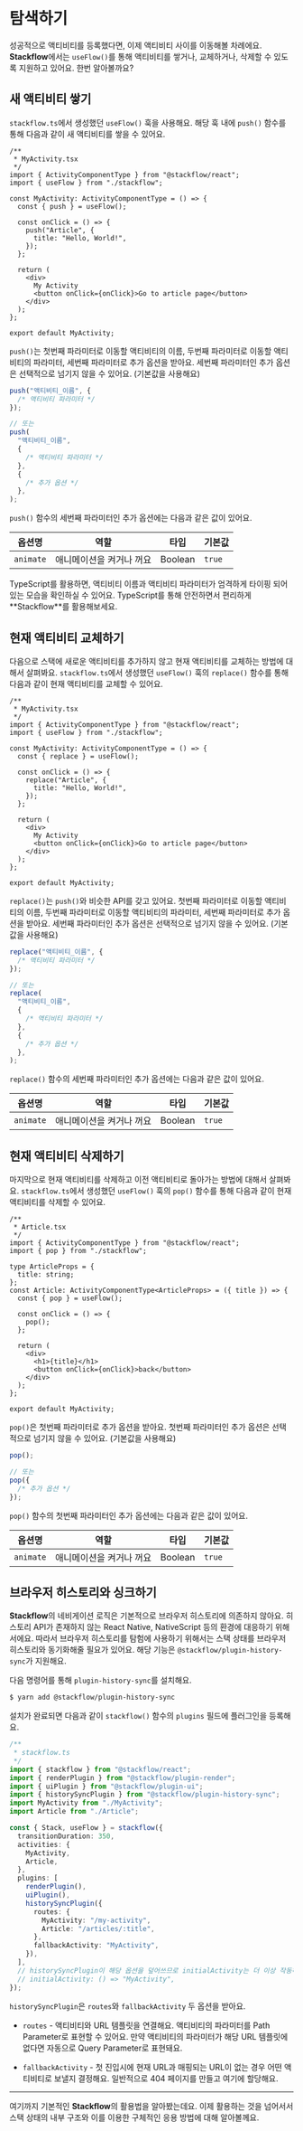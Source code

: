 
# 탐색하기

성공적으로 액티비티를 등록했다면, 이제 액티비티 사이를 이동해볼 차례에요. **Stackflow**에서는 `useFlow()`를 통해 액티비티를 쌓거나, 교체하거나, 삭제할 수 있도록 지원하고 있어요. 한번 알아볼까요?

## 새 액티비티 쌓기

`stackflow.ts`에서 생성했던 `useFlow()` 훅을 사용해요. 해당 훅 내에 `push()` 함수를 통해 다음과 같이 새 액티비티를 쌓을 수 있어요.

```tsx
/**
 * MyActivity.tsx
 */
import { ActivityComponentType } from "@stackflow/react";
import { useFlow } from "./stackflow";

const MyActivity: ActivityComponentType = () => {
  const { push } = useFlow();

  const onClick = () => {
    push("Article", {
      title: "Hello, World!",
    });
  };

  return (
    <div>
      My Activity
      <button onClick={onClick}>Go to article page</button>
    </div>
  );
};

export default MyActivity;
```

`push()`는 첫번째 파라미터로 이동할 액티비티의 이름, 두번째 파라미터로 이동할 액티비티의 파라미터, 세번째 파라미터로 추가 옵션을 받아요. 세번째 파라미터인 추가 옵션은 선택적으로 넘기지 않을 수 있어요. (기본값을 사용해요)

```typescript
push("액티비티_이름", {
  /* 액티비티 파라미터 */
});

// 또는
push(
  "액티비티_이름",
  {
    /* 액티비티 파라미터 */
  },
  {
    /* 추가 옵션 */
  },
);
```

`push()` 함수의 세번째 파라미터인 추가 옵션에는 다음과 같은 값이 있어요.

| 옵션명    | 역할                     | 타입    | 기본값 |
| --------- | ------------------------ | ------- | ------ |
| `animate` | 애니메이션을 켜거나 꺼요 | Boolean | `true` |

<Callout emoji="💡">
  TypeScript를 활용하면, 액티비티 이름과 액티비티 파라미터가 엄격하게 타이핑
  되어있는 모습을 확인하실 수 있어요. TypeScript를 통해 안전하면서 편리하게
  **Stackflow**를 활용해보세요.
</Callout>

## 현재 액티비티 교체하기

다음으로 스택에 새로운 액티비티를 추가하지 않고 현재 액티비티를 교체하는 방법에 대해서 살펴봐요. `stackflow.ts`에서 생성했던 `useFlow()` 훅의 `replace()` 함수를 통해 다음과 같이 현재 액티비티를 교체할 수 있어요.

```tsx
/**
 * MyActivity.tsx
 */
import { ActivityComponentType } from "@stackflow/react";
import { useFlow } from "./stackflow";

const MyActivity: ActivityComponentType = () => {
  const { replace } = useFlow();

  const onClick = () => {
    replace("Article", {
      title: "Hello, World!",
    });
  };

  return (
    <div>
      My Activity
      <button onClick={onClick}>Go to article page</button>
    </div>
  );
};

export default MyActivity;
```

`replace()`는 `push()`와 비슷한 API를 갖고 있어요. 첫번째 파라미터로 이동할 액티비티의 이름, 두번째 파라미터로 이동할 액티비티의 파라미터, 세번째 파라미터로 추가 옵션을 받아요. 세번째 파라미터인 추가 옵션은 선택적으로 넘기지 않을 수 있어요. (기본값을 사용해요)

```typescript
replace("액티비티_이름", {
  /* 액티비티 파라미터 */
});

// 또는
replace(
  "액티비티_이름",
  {
    /* 액티비티 파라미터 */
  },
  {
    /* 추가 옵션 */
  },
);
```

`replace()` 함수의 세번째 파라미터인 추가 옵션에는 다음과 같은 값이 있어요.

| 옵션명    | 역할                     | 타입    | 기본값 |
| --------- | ------------------------ | ------- | ------ |
| `animate` | 애니메이션을 켜거나 꺼요 | Boolean | `true` |

## 현재 액티비티 삭제하기

마지막으로 현재 액티비티를 삭제하고 이전 액티비티로 돌아가는 방법에 대해서 살펴봐요. `stackflow.ts`에서 생성했던 `useFlow()` 훅의 `pop()` 함수를 통해 다음과 같이 현재 액티비티를 삭제할 수 있어요.

```tsx
/**
 * Article.tsx
 */
import { ActivityComponentType } from "@stackflow/react";
import { pop } from "./stackflow";

type ArticleProps = {
  title: string;
};
const Article: ActivityComponentType<ArticleProps> = ({ title }) => {
  const { pop } = useFlow();

  const onClick = () => {
    pop();
  };

  return (
    <div>
      <h1>{title}</h1>
      <button onClick={onClick}>back</button>
    </div>
  );
};

export default MyActivity;
```

`pop()`은 첫번째 파라미터로 추가 옵션을 받아요. 첫번째 파라미터인 추가 옵션은 선택적으로 넘기지 않을 수 있어요. (기본값을 사용해요)

```typescript
pop();

// 또는
pop({
  /* 추가 옵션 */
});
```

`pop()` 함수의 첫번째 파라미터인 추가 옵션에는 다음과 같은 값이 있어요.

| 옵션명    | 역할                     | 타입    | 기본값 |
| --------- | ------------------------ | ------- | ------ |
| `animate` | 애니메이션을 켜거나 꺼요 | Boolean | `true` |

## 브라우저 히스토리와 싱크하기

**Stackflow**의 네비게이션 로직은 기본적으로 브라우저 히스토리에 의존하지 않아요. 히스토리 API가 존재하지 않는 React Native, NativeScript 등의 환경에 대응하기 위해서에요. 따라서 브라우저 히스토리를 탐험에 사용하기 위해서는 스택 상태를 브라우저 히스토리와 동기화해줄 필요가 있어요. 해당 기능은 `@stackflow/plugin-history-sync`가 지원해요.

다음 명령어를 통해 `plugin-history-sync`를 설치해요.

```bash
$ yarn add @stackflow/plugin-history-sync
```

설치가 완료되면 다음과 같이 `stackflow()` 함수의 `plugins` 필드에 플러그인을 등록해요.

```typescript
/**
 * stackflow.ts
 */
import { stackflow } from "@stackflow/react";
import { renderPlugin } from "@stackflow/plugin-render";
import { uiPlugin } from "@stackflow/plugin-ui";
import { historySyncPlugin } from "@stackflow/plugin-history-sync";
import MyActivity from "./MyActivity";
import Article from "./Article";

const { Stack, useFlow } = stackflow({
  transitionDuration: 350,
  activities: {
    MyActivity,
    Article,
  },
  plugins: [
    renderPlugin(),
    uiPlugin(),
    historySyncPlugin({
      routes: {
        MyActivity: "/my-activity",
        Article: "/articles/:title",
      },
      fallbackActivity: "MyActivity",
    }),
  ],
  // historySyncPlugin이 해당 옵션을 덮어쓰므로 initialActivity는 더 이상 작동하지 않아요.
  // initialActivity: () => "MyActivity",
});
```

`historySyncPlugin`은 `routes`와 `fallbackActivity` 두 옵션을 받아요.

- `routes` - 액티비티와 URL 템플릿을 연결해요. 액티비티의 파라미터를 Path Parameter로 표현할 수 있어요. 만약 액티비티의 파라미터가 해당 URL 템플릿에 없다면 자동으로 Query Parameter로 표현돼요.

- `fallbackActivity` - 첫 진입시에 현재 URL과 매핑되는 URL이 없는 경우 어떤 액티비티로 보낼지 결정해요. 일반적으로 404 페이지를 만들고 여기에 할당해요.

---

여기까지 기본적인 **Stackflow**의 활용법을 알아봤는데요. 이제 활용하는 것을 넘어서서 스택 상태의 내부 구조와 이를 이용한 구체적인 응용 방법에 대해 알아볼께요.
